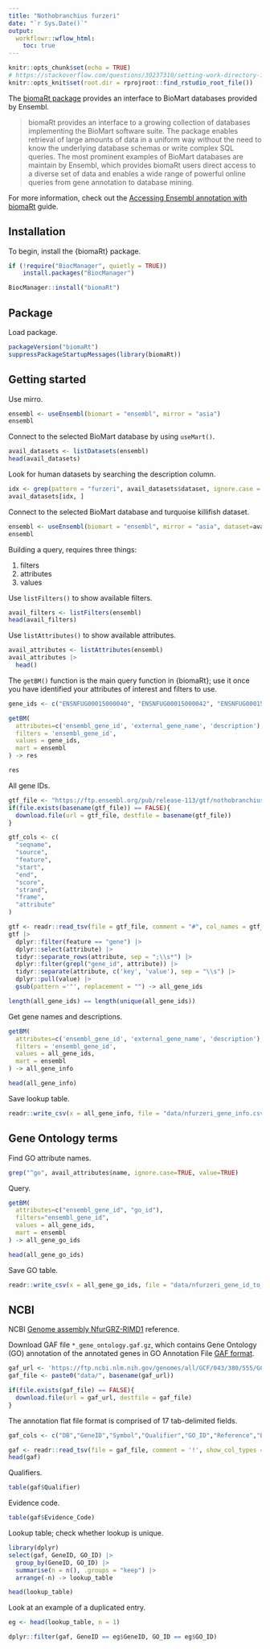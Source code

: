 ```yaml
---
title: "Nothobranchius furzeri"
date: "`r Sys.Date()`"
output:
  workflowr::wflow_html:
    toc: true
---
```


```r
knitr::opts_chunk$set(echo = TRUE)
# https://stackoverflow.com/questions/30237310/setting-work-directory-in-knitr-using-opts-chunksetroot-dir-doesnt-wor
knitr::opts_knit$set(root.dir = rprojroot::find_rstudio_root_file())
```

The [biomaRt package](https://bioconductor.org/packages/release/bioc/html/biomaRt.html) provides an interface to BioMart databases provided by Ensembl.

> biomaRt provides an interface to a growing collection of databases implementing the BioMart software suite. The package enables retrieval of large amounts of data in a uniform way without the need to know the underlying database schemas or write complex SQL queries. The most prominent examples of BioMart databases are maintain by Ensembl, which provides biomaRt users direct access to a diverse set of data and enables a wide range of powerful online queries from gene annotation to database mining. 

For more information, check out the [Accessing Ensembl annotation with biomaRt](https://bioconductor.org/packages/release/bioc/vignettes/biomaRt/inst/doc/accessing_ensembl.html) guide.

## Installation

To begin, install the {biomaRt} package.

```r
if (!require("BiocManager", quietly = TRUE))
    install.packages("BiocManager")

BiocManager::install("biomaRt")
```

## Package

Load package.

```r
packageVersion("biomaRt")
suppressPackageStartupMessages(library(biomaRt))
```

## Getting started

Use mirro.

```r
ensembl <- useEnsembl(biomart = "ensembl", mirror = "asia")
ensembl
```

Connect to the selected BioMart database by using `useMart()`.

```r
avail_datasets <- listDatasets(ensembl)
head(avail_datasets)
```

Look for human datasets by searching the description column.

```r
idx <- grep(pattern = "furzeri", avail_datasets$dataset, ignore.case = TRUE)
avail_datasets[idx, ]
```

Connect to the selected BioMart database and turquoise killifish dataset.

```r
ensembl <- useEnsembl(biomart = "ensembl", mirror = "asia", dataset=avail_datasets[idx, 'dataset'])
ensembl
```

Building a query, requires three things:

1. filters
2. attributes
3. values

Use `listFilters()` to show available filters.

```r
avail_filters <- listFilters(ensembl)
head(avail_filters)
```

Use `listAttributes()` to show available attributes.

```r
avail_attributes <- listAttributes(ensembl)
avail_attributes |>
  head()
```

The `getBM()` function is the main query function in {biomaRt}; use it once you have identified your attributes of interest and filters to use.

```r
gene_ids <- c("ENSNFUG00015000040", "ENSNFUG00015000042", "ENSNFUG00015000043", "ENSNFUG00015000127")

getBM(
  attributes=c('ensembl_gene_id', 'external_gene_name', 'description'),
  filters = 'ensembl_gene_id',
  values = gene_ids,
  mart = ensembl
) -> res

res
```

All gene IDs.

```r
gtf_file <- "https://ftp.ensembl.org/pub/release-113/gtf/nothobranchius_furzeri/Nothobranchius_furzeri.Nfu_20140520.113.gtf.gz"
if(file.exists(basename(gtf_file)) == FALSE){
  download.file(url = gtf_file, destfile = basename(gtf_file))
}

gtf_cols <- c(
  "seqname",
  "source",
  "feature",
  "start",
  "end",
  "score",
  "strand",
  "frame",
  "attribute"
)

gtf <- readr::read_tsv(file = gtf_file, comment = "#", col_names = gtf_cols, show_col_types = FALSE)
gtf |>
  dplyr::filter(feature == "gene") |>
  dplyr::select(attribute) |>
  tidyr::separate_rows(attribute, sep = ";\\s*") |>
  dplyr::filter(grepl("gene_id", attribute)) |>
  tidyr::separate(attribute, c('key', 'value'), sep = "\\s") |>
  dplyr::pull(value) |>
  gsub(pattern ='"', replacement = "") -> all_gene_ids

length(all_gene_ids) == length(unique(all_gene_ids))
```

Get gene names and descriptions.

```r
getBM(
  attributes=c('ensembl_gene_id', 'external_gene_name', 'description'),
  filters = 'ensembl_gene_id',
  values = all_gene_ids,
  mart = ensembl
) -> all_gene_info

head(all_gene_info)
```

Save lookup table.

```r
readr::write_csv(x = all_gene_info, file = "data/nfurzeri_gene_info.csv.gz")
```

## Gene Ontology terms

Find GO attribute names.

```r
grep("^go", avail_attributes$name, ignore.case=TRUE, value=TRUE)
```

Query.

```r
getBM(
  attributes=c("ensembl_gene_id", "go_id"),
  filters="ensembl_gene_id",
  values = all_gene_ids,
  mart = ensembl
) -> all_gene_go_ids

head(all_gene_go_ids)
```

Save GO table.

```r
readr::write_csv(x = all_gene_go_ids, file = "data/nfurzeri_gene_id_to_go_id.csv.gz")
```

## NCBI

NCBI [Genome assembly NfurGRZ-RIMD1](https://www.ncbi.nlm.nih.gov/datasets/genome/GCF_043380555.1/) reference.

Download GAF file `*_gene_ontology.gaf.gz`, which contains Gene Ontology (GO) annotation of the annotated genes in GO Annotation File [GAF format](https://geneontology.org/docs/go-annotation-file-gaf-format-2.2/).

```r
gaf_url <- 'https://ftp.ncbi.nlm.nih.gov/genomes/all/GCF/043/380/555/GCF_043380555.1_NfurGRZ-RIMD1/GCF_043380555.1-RS_2024_12_gene_ontology.gaf.gz'
gaf_file <- paste0("data/", basename(gaf_url))

if(file.exists(gaf_file) == FALSE){
  download.file(url = gaf_url, destfile = gaf_file)
}
```

The annotation flat file format is comprised of 17 tab-delimited fields.

```r
gaf_cols <- c("DB","GeneID","Symbol","Qualifier","GO_ID","Reference","Evidence_Code","With_From","Aspect","Gene_Name","Gene_Synonym","Type","Taxon","Date","Assigned_By","Annot_Ext","Gene_Product_Form_ID")

gaf <- readr::read_tsv(file = gaf_file, comment = '!', show_col_types = FALSE, col_names = gaf_cols)
head(gaf)
```

Qualifiers.

```r
table(gaf$Qualifier)
```

Evidence code.

```r
table(gaf$Evidence_Code)
```

Lookup table; check whether lookup is unique.

```r
library(dplyr)
select(gaf, GeneID, GO_ID) |>
  group_by(GeneID, GO_ID) |>
  summarise(n = n(), .groups = "keep") |>
  arrange(-n) -> lookup_table

head(lookup_table)
```

Look at an example of a duplicated entry.

```r
eg <- head(lookup_table, n = 1)

dplyr::filter(gaf, GeneID == eg$GeneID, GO_ID == eg$GO_ID)
```

